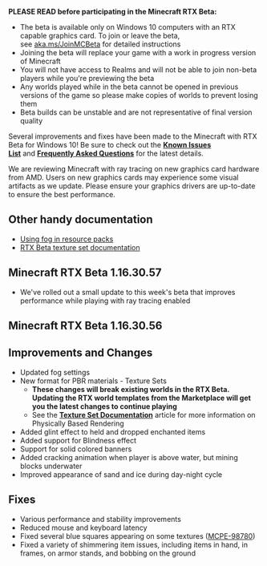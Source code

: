 **PLEASE READ before participating in the Minecraft RTX Beta:**

-   The beta is available only on Windows 10 computers with an RTX capable graphics card. To join or leave the beta, see [aka.ms/JoinMCBeta](https://aka.ms/JoinMCBeta) for detailed instructions
-   Joining the beta will replace your game with a work in progress version of Minecraft
-   You will not have access to Realms and will not be able to join non-beta players while you're previewing the beta
-   Any worlds played while in the beta cannot be opened in previous versions of the game so please make copies of worlds to prevent losing them
-   Beta builds can be unstable and are not representative of final version quality

Several improvements and fixes have been made to the Minecraft with RTX Beta for Windows 10! Be sure to check out the **[Known Issues List](https://help.minecraft.net/hc/en-us/articles/360042255511-Minecraft-with-RTX-Beta-Known-Issues-List)** and **[Frequently Asked Questions](https://help.minecraft.net/hc/en-us/articles/360041035092-Minecraft-NVIDIA-RTX-FAQ)** for the latest details.

We are reviewing Minecraft with ray tracing on new graphics card hardware from AMD. Users on new graphics cards may experience some visual artifacts as we update. Please ensure your graphics drivers are up-to-date to ensure the best performance.

## **Other handy documentation**

-   [Using fog in resource packs](https://help.minecraft.net/hc/en-us/articles/360051618391)
-   [RTX Beta texture set documentation](https://help.minecraft.net/hc/en-us/articles/360051308931) 

## **Minecraft RTX Beta 1.16.30.57**

-   We've rolled out a small update to this week's beta that improves performance while playing with ray tracing enabled  
      
    

## **Minecraft RTX Beta 1.16.30.56**

## **Improvements and Changes**

-   Updated fog settings
-   New format for PBR materials - Texture Sets
    -   **These changes will break existing worlds in the RTX Beta. Updating the RTX world templates from the Marketplace will get you the latest changes to continue playing**
    -   See the [**Texture Set Documentation**](https://help.minecraft.net/hc/en-us/articles/360051308931) article for more information on Physically Based Rendering
-   Added glint effect to held and dropped enchanted items
-   Added support for Blindness effect
-   Support for solid colored banners
-   Added cracking animation when player is above water, but mining blocks underwater
-   Improved appearance of sand and ice during day-night cycle  
      
    

## **Fixes**

-   Various performance and stability improvements
-   Reduced mouse and keyboard latency
-   Fixed several blue squares appearing on some textures ([MCPE-98780](https://bugs.mojang.com/browse/MCPE-98780))
-   Fixed a variety of shimmering item issues, including items in hand, in frames, on armor stands, and bobbing on the ground